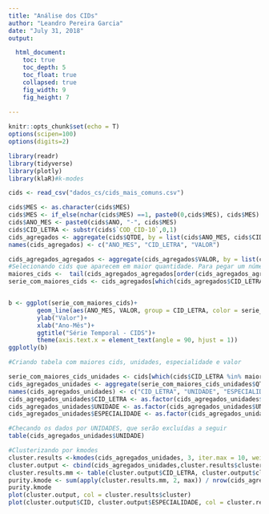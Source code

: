 ```yaml
---
title: "Análise dos CIDs"
author: "Leandro Pereira Garcia"
date: "July 31, 2018"
output:

  html_document:
    toc: true
    toc_depth: 5
    toc_float: true
    collapsed: true
    fig_width: 9
    fig_height: 7
  
---
```


```r
knitr::opts_chunk$set(echo = T)
options(scipen=100)
options(digits=2)
```


```r
library(readr)
library(tidyverse)
library(plotly)
library(klaR)#k-modes

```




```r
cids <- read_csv("dados_cs/cids_mais_comuns.csv")

```



```r
cids$MES <- as.character(cids$MES)
cids$MES <- if_else(nchar(cids$MES) ==1, paste0(0,cids$MES), cids$MES)
cids$ANO_MES <- paste0(cids$ANO, "-", cids$MES)
cids$CID_LETRA <- substr(cids$`COD_CID-10`,0,1)
cids_agregados <- aggregate(cids$QTDE, by = list(cids$ANO_MES, cids$CID_LETRA), FUN = sum)
names(cids_agregados) <- c("ANO_MES", "CID_LETRA", "VALOR")

```





```r

cids_agregados_agregados <- aggregate(cids_agregados$VALOR, by = list(cids_agregados$CID_LETRA), FUN = sum)
#Selecionando cids que aparecem em maior quantidade. Para pegar um númer diferete de cids, é só trocar o número de linhas do tail
maiores_cids <-  tail(cids_agregados_agregados[order(cids_agregados_agregados$x),],5) %>% as.data.frame()
serie_com_maiores_cids <- cids_agregados[which(cids_agregados$CID_LETRA %in% maiores_cids$Group.1),]


b <- ggplot(serie_com_maiores_cids)+
        geom_line(aes(ANO_MES, VALOR, group = CID_LETRA, color = serie_com_maiores_cids$CID_LETRA))+
        ylab("Valor")+
        xlab("Ano-Mês")+
        ggtitle("Série Temporal - CIDS")+
        theme(axis.text.x = element_text(angle = 90, hjust = 1))
ggplotly(b)
```




```r
#Criando tabela com maiores cids, unidades, especialidade e valor

serie_com_maiores_cids_unidades <- cids[which(cids$CID_LETRA %in% maiores_cids$Group.1),]
cids_agregados_unidades <- aggregate(serie_com_maiores_cids_unidades$QTDE, by = list(serie_com_maiores_cids_unidades$CID_LETRA, serie_com_maiores_cids_unidades$UNIDADE, serie_com_maiores_cids_unidades$ESPECIALIDADE), FUN = sum)
names(cids_agregados_unidades) <- c("CID_LETRA", "UNIDADE", "ESPECIALIDADE", "VALOR")
cids_agregados_unidades$CID_LETRA <- as.factor(cids_agregados_unidades$CID_LETRA)
cids_agregados_unidades$UNIDADE <- as.factor(cids_agregados_unidades$UNIDADE)
cids_agregados_unidades$ESPECIALIDADE <- as.factor(cids_agregados_unidades$ESPECIALIDADE)

#Checando os dados por UNIDADES, que serão excluídas a seguir
table(cids_agregados_unidades$UNIDADE)

#Clusterizando por kmodes
cluster.results <-kmodes(cids_agregados_unidades, 3, iter.max = 10, weighted = FALSE ) #Retirando a identificação da unidade
cluster.output <- cbind(cids_agregados_unidades,cluster.results$cluster) %>% as.data.frame()
cluster.results.mm <- table(cluster.output$CID_LETRA, cluster.output$cluster)
purity.kmode <- sum(apply(cluster.results.mm, 2, max)) / nrow(cids_agregados_unidades)
purity.kmode
plot(cluster.output, col = cluster.results$cluster)
plot(cluster.output$CID, cluster.output$ESPECIALIDADE, col = cluster.results$cluster)






```
